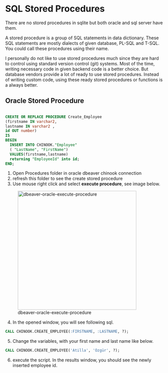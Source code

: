# SQL Stored Procedures

There are no stored procedures in sqlite but both oracle and sql server have them.

A stored procedure is a group of SQL statements in data dictionary.
These SQL statements are mostly dialects of given database, PL-SQL and T-SQL.
You could call these procedures using their name.


I personally do not like to use stored procedures much since they are hard to control using standard version control (git) systems.
Most of the time, writing necessary code in given backend code is a better choice.
But database vendors provide a lot of ready to use stored procedures.
Instead of writing custom code, using these ready stored procedures or functions is a always better.



## Oracle Stored Procedure

```sql

CREATE OR REPLACE PROCEDURE Create_Employee 
(firstname IN varchar2,
lastname IN varchar2 , 
id OUT number)
IS
BEGIN
  INSERT INTO CHINOOK."Employee" 
  ( "LastName", "FirstName") 
  VALUES(firstname,lastname) 
  returning "EmployeeId" into id;   
END;

```

1. Open Procedures folder in oracle dbeaver chinook connection
2. refresh this folder to see the create stored procedure
3. Use mouse right click and select **execute procedure**, see image below.

![dbeaver-oracle-execute-procedure](images/dbeaver-oracle-execute-procedure.png){width=100mm}


4. In the opened window, you will see following sql.

```sql
CALL CHINOOK.CREATE_EMPLOYEE(:FIRSTNAME, :LASTNAME, ?);
```

5. Change the variables, with your first name and last name like below.

```sql
CALL CHINOOK.CREATE_EMPLOYEE('Atilla', 'Özgür', ?);
```

6. execute the script. In the results window, you should see the newly inserted employee id.


